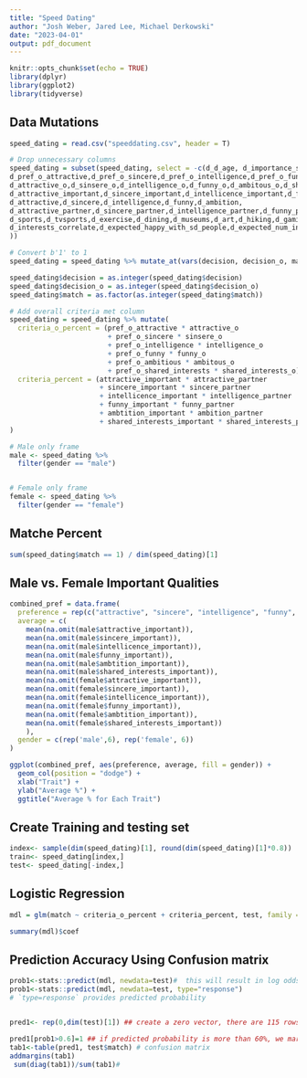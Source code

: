 ```yaml
---
title: "Speed Dating"
author: "Josh Weber, Jared Lee, Michael Derkowski"
date: "2023-04-01"
output: pdf_document
---
```


```r
knitr::opts_chunk$set(echo = TRUE)
library(dplyr)
library(ggplot2)
library(tidyverse)

```

## Data Mutations

```r
speed_dating = read.csv("speeddating.csv", header = T)

# Drop unnecessary columns
speed_dating = subset(speed_dating, select = -c(d_d_age, d_importance_same_race, d_importance_same_religion,
d_pref_o_attractive,d_pref_o_sincere,d_pref_o_intelligence,d_pref_o_funny,d_pref_o_ambitious,d_pref_o_shared_interests,
d_attractive_o,d_sinsere_o,d_intelligence_o,d_funny_o,d_ambitous_o,d_shared_interests_o,
d_attractive_important,d_sincere_important,d_intellicence_important,d_funny_important,d_ambtition_important,d_shared_interests_important,
d_attractive,d_sincere,d_intelligence,d_funny,d_ambition,
d_attractive_partner,d_sincere_partner,d_intelligence_partner,d_funny_partner,d_ambition_partner,d_shared_interests_partner,
d_sports,d_tvsports,d_exercise,d_dining,d_museums,d_art,d_hiking,d_gaming,d_clubbing,d_reading,d_tv,d_theater,d_movies,d_concerts,d_music,d_shopping,d_yoga,
d_interests_correlate,d_expected_happy_with_sd_people,d_expected_num_interested_in_me,d_expected_num_matches,d_guess_prob_liked,d_like
))

```


```r
# Convert b'1' to 1
speed_dating = speed_dating %>% mutate_at(vars(decision, decision_o, match, gender, race, has_null, race_o, samerace, field, ), function(x) gsub("^b'|'$", "", x))

speed_dating$decision = as.integer(speed_dating$decision)
speed_dating$decision_o = as.integer(speed_dating$decision_o)
speed_dating$match = as.factor(as.integer(speed_dating$match))

```



```r
# Add overall criteria met column
speed_dating = speed_dating %>% mutate(
  criteria_o_percent = (pref_o_attractive * attractive_o 
                        + pref_o_sincere * sinsere_o 
                        + pref_o_intelligence * intelligence_o 
                        + pref_o_funny * funny_o 
                        + pref_o_ambitious * ambitous_o 
                        + pref_o_shared_interests * shared_interests_o) / 1000,
  criteria_percent = (attractive_important * attractive_partner 
                      + sincere_important * sincere_partner 
                      + intellicence_important * intelligence_partner 
                      + funny_important * funny_partner 
                      + ambtition_important * ambition_partner 
                      + shared_interests_important * shared_interests_partner) / 1000
)

# Male only frame
male <- speed_dating %>%
  filter(gender == "male")


# Female only frame
female <- speed_dating %>%
  filter(gender == "female")

```

## Matche Percent

```r
sum(speed_dating$match == 1) / dim(speed_dating)[1]
```



## Male vs. Female Important Qualities

```r


combined_pref = data.frame(
  preference = rep(c("attractive", "sincere", "intelligence", "funny", "ambition", "shared interests"), 2),
  average = c(
    mean(na.omit(male$attractive_important)),
    mean(na.omit(male$sincere_important)), 
    mean(na.omit(male$intellicence_important)), 
    mean(na.omit(male$funny_important)), 
    mean(na.omit(male$ambtition_important)), 
    mean(na.omit(male$shared_interests_important)),
    mean(na.omit(female$attractive_important)),
    mean(na.omit(female$sincere_important)), 
    mean(na.omit(female$intellicence_important)), 
    mean(na.omit(female$funny_important)), 
    mean(na.omit(female$ambtition_important)), 
    mean(na.omit(female$shared_interests_important))
    ),
  gender = c(rep('male',6), rep('female', 6))
)

ggplot(combined_pref, aes(preference, average, fill = gender)) + 
  geom_col(position = "dodge") +
  xlab("Trait") + 
  ylab("Average %") +
  ggtitle("Average % for Each Trait")


```


## Create Training and testing set

```r
index<- sample(dim(speed_dating)[1], round(dim(speed_dating)[1]*0.8))
train<- speed_dating[index,]
test<- speed_dating[-index,]
```


## Logistic Regression 

```r

mdl = glm(match ~ criteria_o_percent + criteria_percent, test, family = 'binomial')

summary(mdl)$coef

```




## Prediction Accuracy Using Confusion matrix

```r
prob1<-stats::predict(mdl, newdata=test)#  this will result in log odds ratio
prob1<-stats::predict(mdl, newdata=test, type="response") 
# `type=response` provides predicted probability 


pred1<- rep(0,dim(test)[1]) ## create a zero vector, there are 115 rows  in the training set

pred1[prob1>0.6]=1 ## if predicted probability is more than 60%, we mark that as a survived.
tab1<-table(pred1, test$match) # confusion matrix
addmargins(tab1)
 sum(diag(tab1))/sum(tab1)# 

```






























